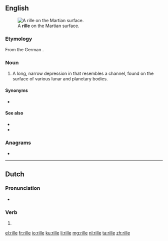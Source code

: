 ==English==
[[Image:PIA08598 modest.jpg|thumb|A '''rille''' on the Martian surface.]]

===Etymology===
From the German {{m|de|Rille||channel}}.

===Noun===
{{en-noun}}

# {{label|en|planetology}} A long, narrow depression in that resembles a channel, found on the surface of various lunar and planetary bodies.

====Synonyms====
* {{l|en|rima}}

====See also====
* {{l|en|mare}}
* {{l|en|graben}}

===Anagrams===
* {{l|en|iller}}

----

==Dutch==

===Pronunciation===
* {{audio|Nl-rille.ogg|Audio|lang=nl}}

===Verb===
{{nl-verb-form}}

# {{nl-verb form of|n=sg|t=pres|m=subj|rillen}}

[[el:rille]]
[[fr:rille]]
[[io:rille]]
[[ku:rille]]
[[li:rille]]
[[mg:rille]]
[[nl:rille]]
[[ta:rille]]
[[zh:rille]]